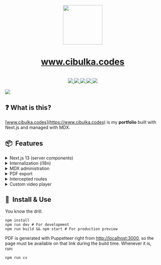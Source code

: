 <div align="center" className="flex flex-col items-center gap-4">
  <img src="https://www.cibulka.codes/onion-dark.png" height="128" width="128" />
  <h1 align="center" className="text-5xl font-bold">
    <a href="https://www.cibulka.codes">www.cibulka.codes</a>
  </h1>
</div>

<br />

<div align="center" className="flex justify-center items-center gap-4">
  <a aria-label="Next.js" href="https://www.nextjs.org">
    <img src="https://img.shields.io/badge/Next.js-black?logo=next.js&labelColor=black" />
  </a>
  <a aria-label="TypeScript" href="https://www.typescriptlang.org/">
    <img src="https://img.shields.io/badge/TypeScript-black?logo=TypeScript&labelColor=black" />
  </a>
  <a aria-label="Tailwind" href="https://tailwindcss.com/">
    <img src="https://img.shields.io/badge/Tailwind_CSS-black?logo=tailwindcss&labelColor=black" />
  </a>
  <a aria-label="MDX" href="https://www.contentlayer.dev">
    <img src="https://img.shields.io/badge/MDX-black?logo=mdx&labelColor=black" />
  </a>
  <a aria-label="My resumé" href="https://www.cibulka.codes/en/cv.pdf">
    <img src="https://img.shields.io/badge/Download_my_resumé!-blue" />
  </a>
</div>

<br />

<img src="https://www.cibulka.codes/screenshot.png" className="mb-12" />

## ❓ What is this?

[www.cibulka.codes](https://www.cibulka.codes) is my **portfolio** built with Next.js and managed with MDX.

## 📦  Features

<details>
  <summary>Next.js 13 (server components)</summary>
  More on that soon.
</details>

<details>
  <summary>Internalization (i18n)</summary>
  More on that soon.
</details>

<details>
  <summary>MDX administration</summary>
  More on that soon.
</details>

<details>
  <summary>PDF export</summary>
  More on that soon.
</details>

<details>
  <summary>Intercepted routes</summary>
  More on that soon.
</details>

<details>
  <summary>Custom video player</summary>
  More on that soon.
</details>

## 🔧  Install & Use

You know the drill.

```
npm install
npm run dev # For development
npm run build && npm start # For production preview
```

PDF is generated with Puppetteer right from [http://localhost:3000](http://localhost:3000), so the page must be available on that link during the build time. Whenever it is, run:

```
npm run cv
```
